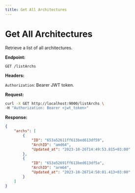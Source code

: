 ```yaml
---
title: Get All Architectures
---
```

# Get All Architectures

Retrieve a list of all architectures.

**Endpoint:**

`GET /listArchs`

**Headers:**

`Authorization`: Bearer JWT token.

**Request:**

```bash
curl -X GET http://localhost:9000/listArchs \
-H "Authorization: Bearer <jwt_token>"
```

**Response:**

```json
{
    "archs": [
        {
            "ID": "653a52611ff613bed613df59",
            "ArchID": "amd64",
            "Updated_at": "2023-10-26T14:49:53.815+03:00"
        },
        {
            "ID": "653a52691ff613bed613df5a",
            "ArchID": "arm64",
            "Updated_at": "2023-10-26T14:50:01.413+03:00"
        }
    ]
}
```